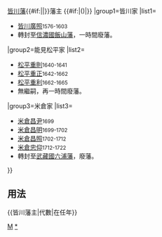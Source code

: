 {{Navbox
|bodyclass=hlist

|name=皆川藩主
|title={{#if:{{{1|}}}|{{{1|}}}|}}[[皆川藩]]{{#if:{{{2|}}}|{{{2|}}}|}}藩主 {{#if:{{{3|}}}|({{{3|}}})|}}
|group1=皆川家
|list1=
*[[皆川廣照]]<small>1576-1603</small>
*轉封至[[信濃國]][[飯山藩]]，一時間廢藩。
|group2=能見松平家
|list2=
*[[松平重則]]<small>1640-1641</small>
*[[松平重正]]<small>1642-1662</small>
*[[松平重利]]<small>1662-1665</small>
*無繼嗣，再一時間廢藩。
|group3=米倉家
|list3=
*[[米倉昌尹]]<small>1699</small>
*[[米倉昌明]]<small>1699-1702</small>
*[[米倉昌照]]<small>1702-1712</small>
*[[米倉忠仰]]<small>1712-1722</small>
*轉封至[[武藏國]][[六浦藩]]，廢藩。
}}<noinclude>
== 用法 ==
<nowiki>{{皆川藩主|代數|在任年}}</nowiki>
[[Category:歷代藩主模板|M]]
[[Category:皆川藩主|*]]
</noinclude>